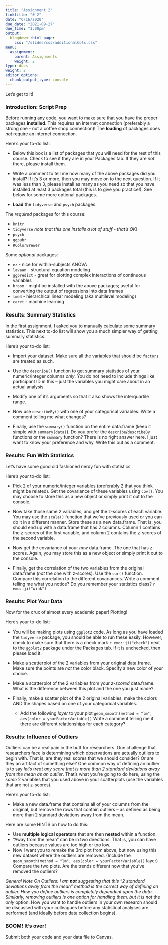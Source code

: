 ```yaml
---
title: "Assignment 2"
linktitle: "# 2"
date: "6/16/2020"
due_date: "2021-09-27"
due_time: "1:00pm"
output:
  blogdown::html_page:
    css: "/slides/css/additionalCols.css"
menu:
  assignment:
    parent: Assignments
    weight: 2
type: docs
weight: 2
editor_options: 
  chunk_output_type: console
---
```


Let's get to it!

### Introduction: Script Prep

Before running any code, you want to make sure that you have the proper packages **installed**. This requires an internet connection (preferably a strong one - not a coffee shop connection)! The **loading** of packages does *not* require an internet connection.

::: {.list}
Here's your to-do list:

-   Below this box is a list of packages that you will need for the rest of this course. Check to see if they are in your Packages tab. If they are *not* there, please install them.

-   Write a comment to tell me how many of the above packages did you install? If it's 3 or more, then you may move on to the next question. If it was less than 3, please install as many as you need so that you have installed at least 3 packages total (this is to give you practice!). See below for some more optional packages.

-   **Load** the `tidyverse` and `psych` packages.
:::

The *required* packages for this course:

-   `knitr`
-   `tidyverse` *note that this one installs a lot of stuff - that's OK!*
-   `psych`
-   `ggpubr`
-   `RColorBrewer`

Some *optional* packages:

-   `ez` - nice for within-subjects ANOVA
-   `lavaan` - structural equation modeling
-   `ggpredict` - great for plotting complex interactions of continuous variables
-   `broom` - might be installed with the above packages; useful for converting the output of regressions into data.frames
-   `lme4` - hierarchical linear modeling (aka multilevel modeling)
-   `caret` - machine learning

### Results: Summary Statistics

In the first assignment, I asked you to manually calculate some summary statistics. This next to-do list will show you a much simpler way of getting summary statistics.

::: {.list}
Here's your to-do list:

-   Import your dataset. Make sure all the variables that should be `factors` are treated as such.

-   Use the `describe()` function to get summary statistics of your numeric/integer columns *only*. You do not need to include things like participant ID in this -- just the variables you might care about in an actual analysis.

-   Modify one of it's arguments so that it also shows the interquartile range.

-   Now use `describeBy()` with one of your categorical variables. Write a comment telling me what changes?

-   Finally, use the `summary()` function on the entire data.frame (keep it simple with `summary(data)`). Do you prefer the `describe`/`describeBy` functions or the `summary` function? There is no right answer here. I just want to know your preference and why. Write this out as a comment.
:::

### Results: Fun With Statistics

Let's have some good old fashioned nerdy fun with statistics.

::: {.list}
Here's your to-do list:

-   Pick 2 of your numeric/integer variables (preferably 2 that you think might be related). Get the covariance of these variables using `cov()`. You may choose to store this as a new object or simply print it out to the console.

-   Now take those same 2 variables, and get the z-scores of each variable. You may use the `scale()` function that we've previously used or you can do it in a different manner. Store these as a new data.frame. That is, you should end up with a data.frame that has 2 columns. Column 1 contains the z-scores of the first variable, and column 2 contains the z-scores of the second variable.

-   Now get the covariance of your *new* data.frame. The one that has z-scores. Again, you may store this as a new object or simply print it out to the console.

-   Finally, get the correlation of the two variables from the original data.frame (*not* the one with z-scores). Use the `cor()` function. Compare this correlation to the different covariances. Write a comment telling me what you notice? Do you remember your statistics class? `r emo::ji("wink")`
:::

### Results: Plot Your Data

Now for the crux of almost every academic paper! Plotting!

::: {.list}
Here's your to-do list:

-   You will be making plots using `ggplot2` code. As long as you have loaded the `tidyverse` package, you should be able to run these easily. However, check to make sure that there is a check mark `r emo::ji("check")` next to the `ggplot2` package under the Packages tab. If it is unchecked, then please load it.

-   Make a scatterplot of the 2 variables from your original data.frame. Make sure the points are *not* the color black. Specify a new color of your choice.

-   Make a scatterplot of the 2 variables from your *z-scored* data.frame. What is the difference between this plot and the one you just made?

-   Finally, make a scatter plot of the 2 original variables, make the colors AND the shapes based on one of your categorical variables.

    -   Add the following *layer* to your plot `geom_smooth(method = "lm", aes(color = yourFactorVariable))` Write a comment telling me if there are different relationships for each category?
:::

### Results: Influence of Outliers

Outliers can be a real pain in the butt for researchers. One challenge that researchers face is determining which observations are actually outliers to begin with. That is, are they real scores that we should consider? Or are they an artifact of something else? One common way of defining an outlier is to say *let's treat any score that is more than 2 standard deviations away from the mean as an outlier*. That's what you're going to do here, using the *same* 2 variables that you used above in your scatterplots (use the variables that are not z-scores).

::: {.list}
Here's your to-do list:

-   Make a new data.frame that contains all of your columns from the original, but remove the rows that contain outliers -- as defined as being more than 2 standard deviations away from the mean.
:::

Here are some HINTS on how to do this:

-   Use **multiple logical operators** that are then **nested** within a function.
-   "Away from the mean" can be in two directions. That is, you can have outliers because values are too high or too low.
-   Now I want you to remake the 3rd plot from above, but now using this new dataset where the outliers are removed. (Include the `geom_smooth(method = "lm", aes(color = yourFactorVariable))` layer) Compare the two plots. Are the trends different now that you've removed the outliers?

*General Note On Outliers: I am **not** suggesting that this "2 standard deviations away from the mean" method is the correct way of defining an outlier. How you define outliers is completely dependent upon the data. Similarly, removing outliers is one option for handling them, but it is not* the *only* option. How you want to handle outliers in your own research should be discussed with your colleagues before any statistical analyses are performed (and ideally before data collection begins).

### BOOM! It's over!

Submit both your code and your data file to Canvas.
